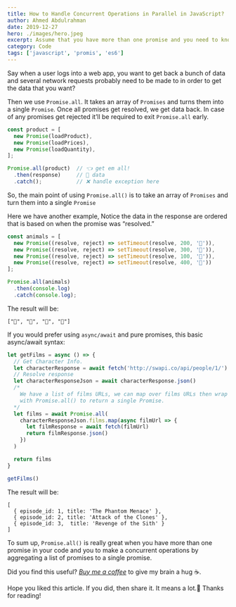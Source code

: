 ```yaml
---
title: How to Handle Concurrent Operations in Parallel in JavaScript?
author: Ahmed Abdulrahman
date: 2019-12-27
hero: ./images/hero.jpeg
excerpt: Assume that you have more than one promise and you need to know when all the promises get resolved or you have to wait till all the promises resolve.
category: Code
tags: ['javascript', 'promis', 'es6']
---
```


Say when a user logs into a web app, you want to get back a bunch of data and several network requests probably need to be made to in order to get the data that you want?

Then we use `Promise.all`. It takes an array of `Promises` and turns them into a single `Promise`. Once all promises get resolved, we get data back. In case of any promises get rejected it’ll be required to exit `Promise.all` early.

```js
const product = [
  new Promise(loadProduct),
  new Promise(loadPrices),
  new Promise(loadQuantity),
];

Promise.all(product)  // 👈 get em all!
  .then(response)     // 📑 data
  .catch();           // ❌ handle exception here
```

So, the main point of using `Promise.all()` is to take an array of `Promises` and turn them into a single `Promise`

Here we have another example, Notice the data in the response are ordered that is based on when the promise was “resolved.”

```js
const animals = [
  new Promise((resolve, reject) => setTimeout(resolve, 200, '🦌')),
  new Promise((resolve, reject) => setTimeout(resolve, 300, '🦒')),
  new Promise((resolve, reject) => setTimeout(resolve, 100, '🐅')),
  new Promise((resolve, reject) => setTimeout(resolve, 400, '🐘'))
];

Promise.all(animals)
  .then(console.log)
  .catch(console.log);
```

The result will be:

```terminal
["🐅", "🦌", "🦒", "🐘"]
```

If you would prefer using `async/await` and pure promises, this basic async/await syntax:

```js
let getFilms = async () => {
  // Get Character Info.
  let characterResponse = await fetch('http://swapi.co/api/people/1/')
  // Resolve response
  let characterResponseJson = await characterResponse.json()
  /*
    We have a list of films URLs, we can map over films URLs then wrap it
    with Promise.all() to return a single Promise.
  */
  let films = await Promise.all(
    characterResponseJson.films.map(async filmUrl => {
      let filmResponse = await fetch(filmUrl)
      return filmResponse.json()
    })
  )

  return films
}

getFilms()
```

The result will be:

```terminal
[
  { episode_id: 1, title: 'The Phantom Menace' },
  { episode_id: 2, title: 'Attack of the Clones' },
  { episode_id: 3,  title: 'Revenge of the Sith' }
]
```

To sum up, `Promise.all()` is really great when you have more than one promise in your code and you to make a concurrent operations by aggregating a list of promises to a single promise.

Did you find this useful? *[Buy me a coffee](https://www.buymeacoffee.com/ahmedab)* to give my brain a hug ☕️.

Hope you liked this article. If you did, then share it. It means a lot.🙌
Thanks for reading!
